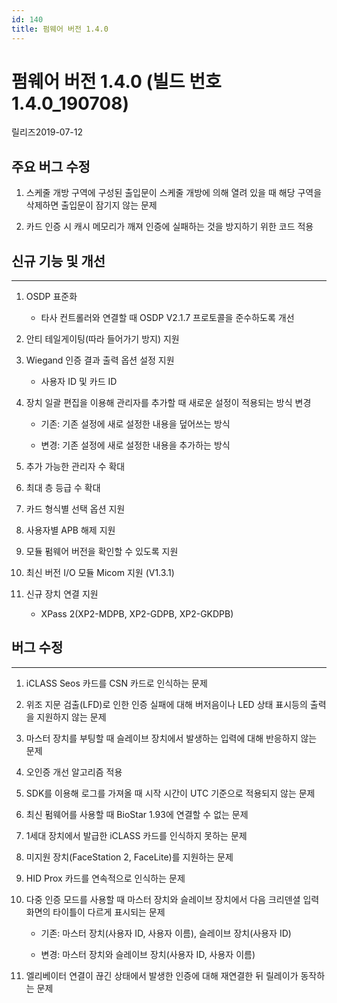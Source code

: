 ```yaml
---
id: 140
title: 펌웨어 버전 1.4.0
---
```


# 펌웨어 버전 1.4.0 (빌드 번호 1.4.0_190708)

릴리즈<Separator/>2019-07-12

## 주요 버그 수정

1. 스케줄 개방 구역에 구성된 출입문이 스케줄 개방에 의해 열려 있을 때 해당 구역을 삭제하면 출입문이 잠기지 않는 문제

1. 카드 인증 시 캐시 메모리가 깨져 인증에 실패하는 것을 방지하기 위한 코드 적용

## 신규 기능 및 개선

---

1. OSDP 표준화

    - 타사 컨트롤러와 연결할 때 OSDP V2.1.7 프로토콜을 준수하도록 개선

1. 안티 테일게이팅(따라 들어가기 방지) 지원

1. Wiegand 인증 결과 출력 옵션 설정 지원

    - 사용자 ID 및 카드 ID

1. 장치 일괄 편집을 이용해 관리자를 추가할 때 새로운 설정이 적용되는 방식 변경

    - 기존: 기존 설정에 새로 설정한 내용을 덮어쓰는 방식

    - 변경: 기존 설정에 새로 설정한 내용을 추가하는 방식

1. 추가 가능한 관리자 수 확대

1. 최대 층 등급 수 확대

1. 카드 형식별 선택 옵션 지원

1. 사용자별 APB 해제 지원

1. 모듈 펌웨어 버전을 확인할 수 있도록 지원

1. 최신 버전 I/O 모듈 Micom 지원 (V1.3.1)

1. 신규 장치 연결 지원

    - XPass 2(XP2-MDPB, XP2-GDPB, XP2-GKDPB)

## 버그 수정

---

<BugLists>

1. iCLASS Seos 카드를 CSN 카드로 인식하는 문제

1. 위조 지문 검출(LFD)로 인한 인증 실패에 대해 버저음이나 LED 상태 표시등의 출력을 지원하지 않는 문제

1. 마스터 장치를 부팅할 때 슬레이브 장치에서 발생하는 입력에 대해 반응하지 않는 문제

1. 오인증 개선 알고리즘 적용

1. SDK를 이용해 로그를 가져올 때 시작 시간이 UTC 기준으로 적용되지 않는 문제

1. 최신 펌웨어를 사용할 때 BioStar 1.93에 연결할 수 없는 문제

1. 1세대 장치에서 발급한 iCLASS 카드를 인식하지 못하는 문제

1. 미지원 장치(FaceStation 2, FaceLite)를 지원하는 문제

1. HID Prox 카드를 연속적으로 인식하는 문제

1. 다중 인증 모드를 사용할 때 마스터 장치와 슬레이브 장치에서 다음 크리덴셜 입력 화면의 타이틀이 다르게 표시되는 문제

    - 기존: 마스터 장치(사용자 ID, 사용자 이름), 슬레이브 장치(사용자 ID)

    - 변경: 마스터 장치와 슬레이브 장치(사용자 ID, 사용자 이름)

1. 엘리베이터 연결이 끊긴 상태에서 발생한 인증에 대해 재연결한 뒤 릴레이가 동작하는 문제

</BugLists>